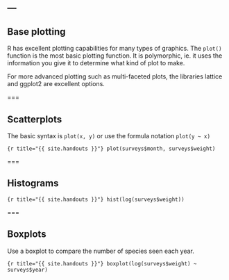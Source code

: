 ---
---

## Base plotting

R has excellent plotting capabilities for many types of graphics. The `plot()` function is the most basic plotting function. It is polymorphic, ie. it uses the information you give it to determine what kind of plot to make. 

For more advanced plotting such as multi-faceted plots, the libraries lattice and ggplot2 are excellent options. 

===

## Scatterplots

The basic syntax is `plot(x, y)` or use the formula notation `plot(y ~ x)`

```{r title="{{ site.handouts }}"}
plot(surveys$month, surveys$weight)
``` 

===

## Histograms

```{r title="{{ site.handouts }}"}
hist(log(surveys$weight))
``` 

===

## Boxplots

Use a boxplot to compare the number of species seen each year.

```{r title="{{ site.handouts }}"}
boxplot(log(surveys$weight) ~ surveys$year)
```
